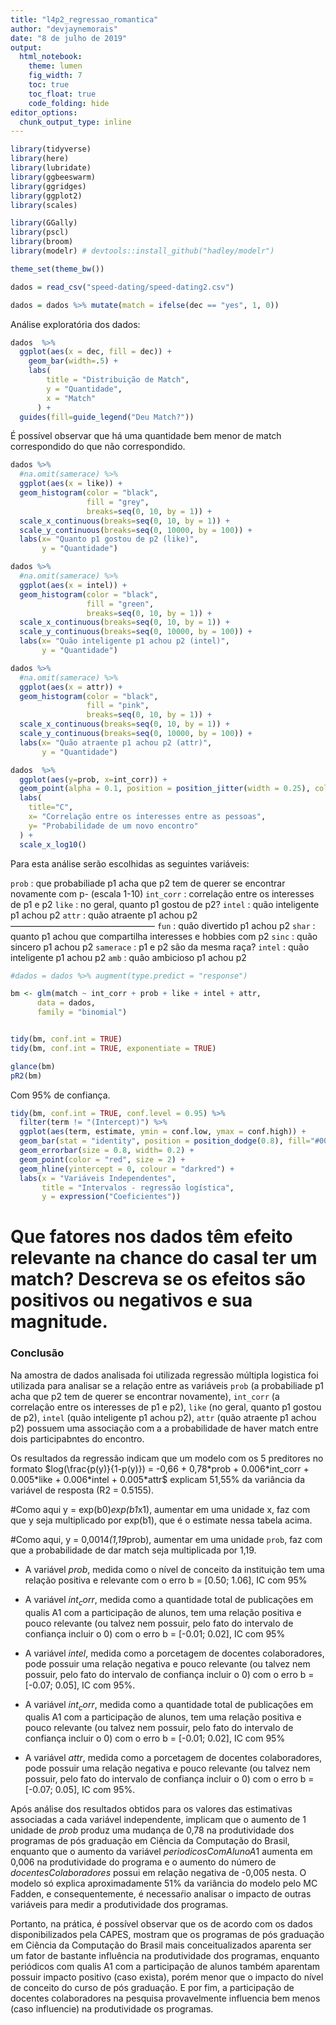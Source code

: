 ```yaml
---
title: "l4p2_regressao_romantica"
author: "devjaynemorais"
date: "8 de julho de 2019"
output: 
  html_notebook:
    theme: lumen
    fig_width: 7
    toc: true
    toc_float: true
    code_folding: hide
editor_options: 
  chunk_output_type: inline
---
```

```r
library(tidyverse)
library(here)
library(lubridate)
library(ggbeeswarm)
library(ggridges)
library(ggplot2)
library(scales)

library(GGally)
library(pscl)
library(broom)
library(modelr) # devtools::install_github("hadley/modelr")

theme_set(theme_bw())
```


```r
dados = read_csv("speed-dating/speed-dating2.csv")

dados = dados %>% mutate(match = ifelse(dec == "yes", 1, 0))
```

Análise exploratória dos dados:

```r
dados  %>%
  ggplot(aes(x = dec, fill = dec)) + 
    geom_bar(width=.5) +
    labs(
        title = "Distribuição de Match",
        y = "Quantidade",
        x = "Match" 
      ) + 
  guides(fill=guide_legend("Deu Match?"))


```
É possível observar que há uma quantidade bem menor de match correspondido do que não correspondido.

```r
dados %>%
  #na.omit(samerace) %>%
  ggplot(aes(x = like)) +
  geom_histogram(color = "black",
                 fill = "grey",
                 breaks=seq(0, 10, by = 1)) +
  scale_x_continuous(breaks=seq(0, 10, by = 1)) +
  scale_y_continuous(breaks=seq(0, 10000, by = 100)) +
  labs(x= "Quanto p1 gostou de p2 (like)",
       y = "Quantidade")
``` 

```r
dados %>%
  #na.omit(samerace) %>%
  ggplot(aes(x = intel)) +
  geom_histogram(color = "black",
                 fill = "green",
                 breaks=seq(0, 10, by = 1)) +
  scale_x_continuous(breaks=seq(0, 10, by = 1)) +
  scale_y_continuous(breaks=seq(0, 10000, by = 100)) +
  labs(x= "Quão inteligente p1 achou p2 (intel)",
       y = "Quantidade")
``` 
```r
dados %>%
  #na.omit(samerace) %>%
  ggplot(aes(x = attr)) +
  geom_histogram(color = "black",
                 fill = "pink",
                 breaks=seq(0, 10, by = 1)) +
  scale_x_continuous(breaks=seq(0, 10, by = 1)) +
  scale_y_continuous(breaks=seq(0, 10000, by = 100)) +
  labs(x= "Quão atraente p1 achou p2 (attr)",
       y = "Quantidade")
``` 

```r
dados  %>%
  ggplot(aes(y=prob, x=int_corr)) +
  geom_point(alpha = 0.1, position = position_jitter(width = 0.25), color="purple") +
  labs(
    title="C", 
    x= "Correlação entre os interesses entre as pessoas", 
    y= "Probabilidade de um novo encontro"
  ) +
  scale_x_log10() 

```  
  
Para esta análise serão escolhidas as seguintes variáveis:

`prob` : que probabiliade p1 acha que p2 tem de querer se encontrar novamente com p- (escala 1-10)
`int_corr` : correlação entre os interesses de p1 e p2
`like` : no geral, quanto p1 gostou de p2?
`intel` : quão inteligente p1 achou p2
`attr` : quão atraente p1 achou p2
--------------------------------------------------
`fun` : quão divertido p1 achou p2
`shar` : quanto p1 achou que compartilha interesses e hobbies com p2
`sinc` : quão sincero p1 achou p2
`samerace` : p1 e p2 são da mesma raça?
`intel` : quão inteligente p1 achou p2
`amb` : quão ambicioso p1 achou p2  

```r

#dados = dados %>% augment(type.predict = "response")

bm <- glm(match ~ int_corr + prob + like + intel + attr,
      data = dados,  
      family = "binomial")


tidy(bm, conf.int = TRUE)
tidy(bm, conf.int = TRUE, exponentiate = TRUE)

glance(bm)
pR2(bm)
``` 
Com 95% de confiança.

```r
tidy(bm, conf.int = TRUE, conf.level = 0.95) %>%
  filter(term != "(Intercept)") %>%
  ggplot(aes(term, estimate, ymin = conf.low, ymax = conf.high)) +
  geom_bar(stat = "identity", position = position_dodge(0.8), fill="#00b894", alpha=0.5, width=.7) + 
  geom_errorbar(size = 0.8, width= 0.2) +
  geom_point(color = "red", size = 2) +
  geom_hline(yintercept = 0, colour = "darkred") +
  labs(x = "Variáveis Independentes",
       title = "Intervalos - regressão logística",
       y = expression("Coeficientes"))
``` 

# Que fatores nos dados têm efeito relevante na chance do casal ter um match? Descreva se os efeitos são positivos ou negativos e sua magnitude. 


### Conclusão

Na amostra de dados analisada foi utilizada regressão múltipla logistica foi utilizada para analisar se a relação entre as variáveis `prob` (a probabiliade p1 acha que p2 tem de querer se encontrar novamente), `int_corr` (a correlação entre os interesses de p1 e p2), `like` (no geral, quanto p1 gostou de p2), `intel` (quão inteligente p1 achou p2), `attr` (quão atraente p1 achou p2) possuem uma associação com a a probabilidade de haver match entre dois participabntes do encontro. 

Os resultados da regressão indicam que um modelo com os 5 preditores no formato $log(\frac{p(y)}{1-p(y)}) = -0,66 + 0,78*prob + 0.006*int_corr + 0.005*like + 0.006*intel + 0.005*attr$ explicam 51,55% da variância da variável de resposta (R2 = 0.5155). 

#Como aqui y = exp(b0)*exp(b1*x1), aumentar em uma unidade x, faz com que y seja multiplicado por exp(b1), que é o estimate nessa tabela acima.

#Como aqui, y = 0,0014*(1,19*prob), aumentar em uma unidade `prob`, faz com que a probabilidade de dar match seja multiplicada por 1,19.

* A variável $prob$, medida como o nível de conceito da instituição tem uma relação positiva e relevante com o erro b = [0.50; 1.06], IC com 95%

* A variável $int_corr$, medida como a quantidade total de publicações em qualis A1 com a participação de alunos, tem uma relação positiva e pouco relevante (ou talvez nem possuir, pelo fato do intervalo de confiança incluir o 0) com o erro b = [-0.01; 0.02], IC com 95%

* A variável $intel$, medida como a porcetagem de docentes colaboradores, pode possuir uma  relação negativa e pouco relevante (ou talvez nem possuir, pelo fato do intervalo de confiança incluir o 0) com o erro b = [-0.07; 0.05], IC com 95%. 

* A variável $int_corr$, medida como a quantidade total de publicações em qualis A1 com a participação de alunos, tem uma relação positiva e pouco relevante (ou talvez nem possuir, pelo fato do intervalo de confiança incluir o 0) com o erro b = [-0.01; 0.02], IC com 95%

* A variável $attr$, medida como a porcetagem de docentes colaboradores, pode possuir uma  relação negativa e pouco relevante (ou talvez nem possuir, pelo fato do intervalo de confiança incluir o 0) com o erro b = [-0.07; 0.05], IC com 95%.

Após análise dos resultados obtidos para os valores das estimativas associadas a cada variável independente, implicam que o aumento de 1 unidade de $prob$ produz uma mudança de 0,78 na produtividade dos programas de pós graduação em Ciência da Computação do Brasil, enquanto que o aumento da variável $periodicosComAlunoA1$ aumenta em 0,006 na produtividade do programa e o aumento do número de $docentesColaboradores$ possui em relação negativa de -0,005 nesta. O modelo só explica aproximadamente 51% da variância do modelo pelo MC Fadden, e consequentemente, é necessaŕio analisar o impacto de outras variáveis para medir a produtividade dos programas.

Portanto, na prática, é possível observar que os de acordo com os dados disponibilizados pela CAPES, mostram que os programas de pós graduação em Ciência da Computação do Brasil mais conceitualizados aparenta ser um fator de bastante influência na produtividade dos programas, enquanto periódicos com qualis A1 com a participação de alunos também aparentam possuir impacto positivo (caso exista), porém menor que o impacto do nível de conceito do curso de pós graduação. E por fim, a participação de docentes colaboradores na pesquisa provavelmente influencia bem menos (caso influencie) na produtividade os programas.  

